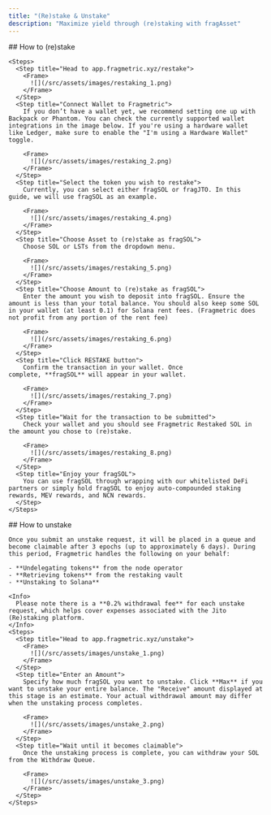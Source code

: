 ```yaml
---
title: "(Re)stake & Unstake"
description: "Maximize yield through (re)staking with fragAsset"
---
```


<Tabs>
  <Tab title="(Re)stake">
    ## How to (re)stake

    <Steps>
      <Step title="Head to app.fragmetric.xyz/restake">
        <Frame>
          ![](/src/assets/images/restaking_1.png)
        </Frame>
      </Step>
      <Step title="Connect Wallet to Fragmetric">
        If you don’t have a wallet yet, we recommend setting one up with Backpack or Phantom. You can check the currently supported wallet integrations in the image below. If you're using a hardware wallet like Ledger, make sure to enable the "I'm using a Hardware Wallet" toggle.

        <Frame>
          ![](/src/assets/images/restaking_2.png)
        </Frame>
      </Step>
      <Step title="Select the token you wish to restake">
        Currently, you can select either fragSOL or fragJTO. In this guide, we will use fragSOL as an example.

        <Frame>
          ![](/src/assets/images/restaking_4.png)
        </Frame>
      </Step>
      <Step title="Choose Asset to (re)stake as fragSOL">
        Choose SOL or LSTs from the dropdown menu.

        <Frame>
          ![](/src/assets/images/restaking_5.png)
        </Frame>
      </Step>
      <Step title="Choose Amount to (re)stake as fragSOL">
        Enter the amount you wish to deposit into fragSOL. Ensure the amount is less than your total balance. You should also keep some SOL in your wallet (at least 0.1) for Solana rent fees. (Fragmetric does not profit from any portion of the rent fee)

        <Frame>
          ![](/src/assets/images/restaking_6.png)
        </Frame>
      </Step>
      <Step title="Click RESTAKE button">
        Confirm the transaction in your wallet. Once complete, **fragSOL** will appear in your wallet.

        <Frame>
          ![](/src/assets/images/restaking_7.png)
        </Frame>
      </Step>
      <Step title="Wait for the transaction to be submitted">
        Check your wallet and you should see Fragmetric Restaked SOL in the amount you chose to (re)stake.

        <Frame>
          ![](/src/assets/images/restaking_8.png)
        </Frame>
      </Step>
      <Step title="Enjoy your fragSOL">
        You can use fragSOL through wrapping with our whitelisted DeFi partners or simply hold fragSOL to enjoy auto-compounded staking rewards, MEV rewards, and NCN rewards.
      </Step>
    </Steps>

  </Tab>
  <Tab title="Unstake">
    ## How to unstake

    Once you submit an unstake request, it will be placed in a queue and become claimable after 3 epochs (up to approximately 6 days). During this period, Fragmetric handles the following on your behalf:

    - **Undelegating tokens** from the node operator
    - **Retrieving tokens** from the restaking vault
    - **Unstaking to Solana**

    <Info>
      Please note there is a **0.2% withdrawal fee** for each unstake request, which helps cover expenses associated with the Jito (Re)staking platform.
    </Info>
    <Steps>
      <Step title="Head to app.fragmetric.xyz/unstake">
        <Frame>
          ![](/src/assets/images/unstake_1.png)
        </Frame>
      </Step>
      <Step title="Enter an Amount">
        Specify how much fragSOL you want to unstake. Click **Max** if you want to unstake your entire balance. The "Receive" amount displayed at this stage is an estimate. Your actual withdrawal amount may differ when the unstaking process completes.

        <Frame>
          ![](/src/assets/images/unstake_2.png)
        </Frame>
      </Step>
      <Step title="Wait until it becomes claimable">
        Once the unstaking process is complete, you can withdraw your SOL from the Withdraw Queue.

        <Frame>
          ![](/src/assets/images/unstake_3.png)
        </Frame>
      </Step>
    </Steps>

  </Tab>
</Tabs>

